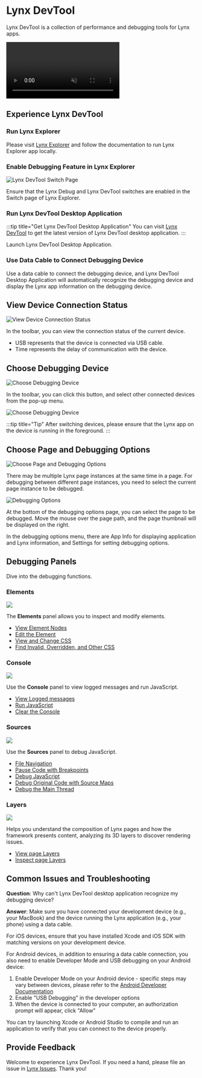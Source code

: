 
# Lynx DevTool

Lynx DevTool is a collection of performance and debugging tools for Lynx apps.

<video src="/assets/devtool-overview.mp4" loop autoPlay muted></video>

## Experience Lynx DevTool

### Run Lynx Explorer

Please visit [Lynx Explorer](/guide/start/quick-start.html) and follow the documentation to run Lynx Explorer app locally.

### Enable Debugging Feature in Lynx Explorer

<img
  src="/assets/doc/debugging-devtool-switch-en-ios.png"
  alt="Lynx DevTool Switch Page"
  width={200}
/>

Ensure that the Lynx Debug and Lynx DevTool switches are enabled in the Switch page of Lynx Explorer.

### Run Lynx DevTool Desktop Application

:::tip title="Get Lynx DevTool Desktop Application"
You can visit [Lynx DevTool](https://github.com/lynx-family/lynx-devtool/releases) to get the latest version of Lynx DevTool desktop application.
:::

Launch Lynx DevTool Desktop Application.

### Use Data Cable to Connect Debugging Device

Use a data cable to connect the debugging device, and Lynx DevTool Desktop Application will automatically recognize the debugging device and display the Lynx app information on the debugging device.

## View Device Connection Status

<img
  src="/assets/doc/debugging-using-devtool-toolbar-connection.png"
  alt="View Device Connection Status"
  width={400}
/>

In the toolbar, you can view the connection status of the current device.

- USB represents that the device is connected via USB cable.
- Time represents the delay of communication with the device.

## Choose Debugging Device

<img
  src="/assets/doc/debugging-using-devtool-toolbar-choose-device.png"
  alt="Choose Debugging Device"
  width={400}
/>

In the toolbar, you can click this button, and select other connected devices from the pop-up menu.

<img
  src="/assets/doc/debugging-device-menu.png"
  alt="Choose Debugging Device"
  width={140}
/>

:::tip title="Tip"
After switching devices, please ensure that the Lynx app on the device is running in the foreground.
:::

## Choose Page and Debugging Options

<img
  src="/assets/doc/debugging-using-devtool-toolbar-card-settings.png"
  alt="Choose Page and Debugging Options"
  width={400}
/>

There may be multiple Lynx page instances at the same time in a page.
For debugging between different page instances,
you need to select the current page instance to be debugged.

<img
  src="/assets/doc/debugging-setting-menu.png"
  alt="Debugging Options"
  width={200}
/>

At the bottom of the debugging options page, you can select the page to be debugged.
Move the mouse over the page path, and the page thumbnail will be displayed on the right.

In the debugging options menu, there are App Info for displaying application and Lynx information,
and Settings for setting debugging options.

## Debugging Panels

Dive into the debugging functions.

### Elements

![](/assets/doc/debugging-panel-elements.png)

The **Elements** panel allows you to inspect and modify elements.

- [View Element Nodes](/guide/debugging/lynx-devtool/elements-panel#view-dom-nodes)
- [Edit the Element](/guide/debugging/lynx-devtool/elements-panel#edit-the-dom)
- [View and Change CSS](/guide/debugging/lynx-devtool/elements-panel#view-and-change-css)
- [Find Invalid, Overridden, and Other CSS](/guide/debugging/lynx-devtool/elements-panel#find-invalid-overridden-and-other-css)

### Console

![](/assets/doc/debugging-panel-console.png)

Use the **Console** panel to view logged messages and run JavaScript.

- [View Logged messages](/guide/debugging/lynx-devtool/console-panel#view-logged-messages)
- [Run JavaScript](/guide/debugging/lynx-devtool/console-panel#run-javascript)
- [Clear the Console](/guide/debugging/lynx-devtool/console-panel#clear-the-console)

### Sources

![](/assets/doc/debugging-panel-sources.png)

Use the **Sources** panel to debug JavaScript.

- [File Navigation](/guide/debugging/lynx-devtool/sources-panel#file-navigation)
- [Pause Code with Breakpoints](/guide/debugging/lynx-devtool/sources-panel#pause-code-with-breakpoints)
- [Debug JavaScript](/guide/debugging/lynx-devtool/sources-panel#debug-javascript)
- [Debug Original Code with Source Maps](/guide/debugging/lynx-devtool/sources-panel#debug-original-code-with-source-maps)
- [Debug the Main Thread](/guide/debugging/lynx-devtool/sources-panel#debug-the-main-thread)

### Layers

![](/assets/doc/debugging-panel-layers.png)

Helps you understand the composition of Lynx pages and how the framework presents content, analyzing its 3D layers to discover rendering issues.

- [View page Layers](/guide/debugging/lynx-devtool/layers-panel#view-page-layers)
- [Inspect page Layers](/guide/debugging/lynx-devtool/layers-panel#inspect-page-layers)

## Common Issues and Troubleshooting

**Question**: Why can't Lynx DevTool desktop application recognize my debugging device?

**Answer**: Make sure you have connected your development device (e.g., your MacBook) and the device running the Lynx application (e.g., your phone) using a data cable.

For iOS devices, ensure that you have installed Xcode and iOS SDK with matching versions on your development device.

For Android devices, in addition to ensuring a data cable connection, you also need to enable Developer Mode and USB debugging on your Android device:

1. Enable Developer Mode on your Android device - specific steps may vary between devices, please refer to the [Android Developer Documentation](https://developer.android.com/studio/debug/dev-options)
2. Enable "USB Debugging" in the developer options
3. When the device is connected to your computer, an authorization prompt will appear, click "Allow"

You can try launching Xcode or Android Studio to compile and run an application to verify that you can connect to the device properly.

## Provide Feedback

Welcome to experience Lynx DevTool. If you need a hand, please file an issue in [Lynx Issues](https://github.com/lynx-family/lynx-devtool/issues). Thank you!

